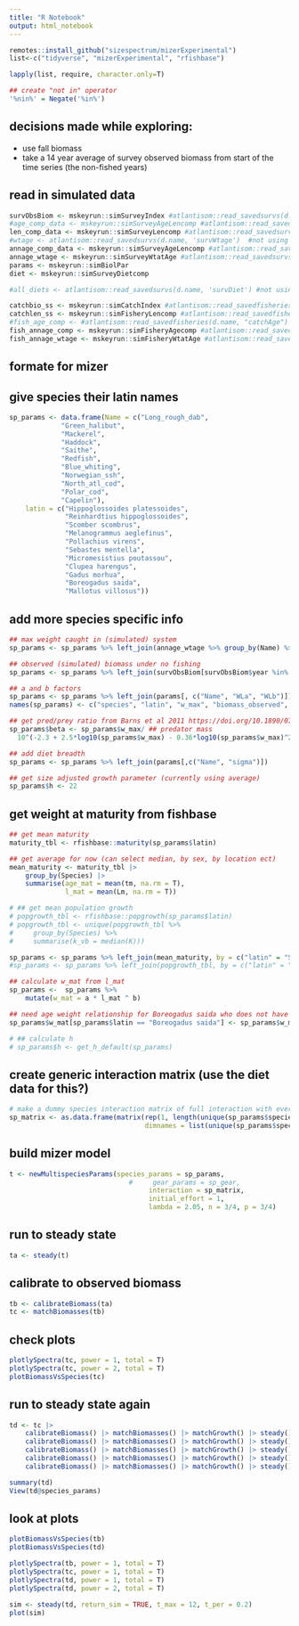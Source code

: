 ```yaml
---
title: "R Notebook"
output: html_notebook
---
```


```r
remotes::install_github("sizespectrum/mizerExperimental")
list<-c("tidyverse", "mizerExperimental", "rfishbase")

lapply(list, require, character.only=T)

## create "not in" operator
'%nin%' = Negate('%in%')
```


## decisions made while exploring:
- use fall biomass
- take a 14 year average of survey observed biomass from start of the time series (the non-fished years)

## read in simulated data
```r
survObsBiom <- mskeyrun::simSurveyIndex #atlantisom::read_savedsurvs(d.name, 'survB')
#age_comp_data <- mskeyrun::simSurveyAgeLencomp #atlantisom::read_savedsurvs(d.name, 'survAge') #not using in assessment
len_comp_data <- mskeyrun::simSurveyLencomp #atlantisom::read_savedsurvs(d.name, 'survLen')
#wtage <- atlantisom::read_savedsurvs(d.name, 'survWtage')  #not using in assessment
annage_comp_data <- mskeyrun::simSurveyAgeLencomp #atlantisom::read_savedsurvs(d.name, 'survAnnAge')
annage_wtage <- mskeyrun::simSurveyWtatAge #atlantisom::read_savedsurvs(d.name, 'survAnnWtage')
params <- mskeyrun::simBiolPar
diet <- mskeyrun::simSurveyDietcomp 

#all_diets <- atlantisom::read_savedsurvs(d.name, 'survDiet') #not using in assessment

catchbio_ss <- mskeyrun::simCatchIndex #atlantisom::read_savedfisheries(d.name, 'Catch')
catchlen_ss <- mskeyrun::simFisheryLencomp #atlantisom::read_savedfisheries(d.name, "catchLen")
#fish_age_comp <- #atlantisom::read_savedfisheries(d.name, "catchAge")
fish_annage_comp <- mskeyrun::simFisheryAgecomp #atlantisom::read_savedfisheries(d.name, 'catchAnnAge')
fish_annage_wtage <- mskeyrun::simFisheryWtatAge #atlantisom::read_savedfisheries(d.name, 'catchAnnWtage')
```

## formate for mizer

## give species their latin names
```r
sp_params <- data.frame(Name = c("Long_rough_dab",
             "Green_halibut",
             "Mackerel",
             "Haddock",
             "Saithe",
             "Redfish",
             "Blue_whiting",
             "Norwegian_ssh",
             "North_atl_cod",
             "Polar_cod",
             "Capelin"),
    latin = c("Hippoglossoides platessoides",
              "Reinhardtius hippoglossoides",
              "Scomber scombrus",
              "Melanogrammus aeglefinus",
              "Pollachius virens",
              "Sebastes mentella",
              "Micromesistius poutassou",
              "Clupea harengus",
              "Gadus morhua",
              "Boreogadus saida",
              "Mallotus villosus"))
```

## add more species specific info
```r
## max weight caught in (simulated) system 
sp_params <- sp_params %>% left_join(annage_wtage %>% group_by(Name) %>% summarise(w_max = max(value)))

## observed (simulated) biomass under no fishing
sp_params <- sp_params %>% left_join(survObsBiom[survObsBiom$year %in% 40:54,] %>% group_by(Name) %>% summarise(biomass_observed = mean(value)))

## a and b factors
sp_params <- sp_params %>% left_join(params[, c("Name", "WLa", "WLb")])
names(sp_params) <- c("species", "latin", "w_max", "biomass_observed", "a", "b")

## get pred/prey ratio from Barns et al 2011 https://doi.org/10.1890/07-1551.1
sp_params$beta <- sp_params$w_max/ ## predator mass
  10^(-2.3 + 2.5*log10(sp_params$w_max) - 0.36*log10(sp_params$w_max)^2) ## prey mass

## add diet breadth
sp_params <- sp_params %>% left_join(params[,c("Name", "sigma")])

## get size adjusted growth parameter (currently using average)
sp_params$h <- 22

```

## get weight at maturity from fishbase
```r
## get mean maturity 
maturity_tbl <- rfishbase::maturity(sp_params$latin)

## get average for now (can select median, by sex, by location ect)
mean_maturity <- maturity_tbl |>
    group_by(Species) |>
    summarise(age_mat = mean(tm, na.rm = T),
              l_mat = mean(Lm, na.rm = T))

# ## get mean population growth
# popgrowth_tbl <- rfishbase::popgrowth(sp_params$latin)
# popgrowth_tbl <- unique(popgrowth_tbl %>%
#     group_by(Species) %>%
#     summarise(k_vb = median(K)))

sp_params <- sp_params %>% left_join(mean_maturity, by = c("latin" = "Species"))
#sp_params <- sp_params %>% left_join(popgrowth_tbl, by = c("latin" = "Species"))

## calculate w_mat from l_mat
sp_params <-  sp_params %>% 
    mutate(w_mat = a * l_mat ^ b) 

## need age weight relationship for Boreogadus saida who does not have a l_mat
sp_params$w_mat[sp_params$latin == "Boreogadus saida"] <- sp_params$w_max[sp_params$latin == "Boreogadus saida"]*0.25

# ## calculate h 
# sp_params$h <- get_h_default(sp_params)

```

## create generic interaction matrix (use the diet data for this?)
```r
# make a dummy species interaction matrix of full interaction with everything
sp_matrix <- as.data.frame(matrix(rep(1, length(unique(sp_params$species))^2), nrow = (length(unique(sp_params$species))),
                                  dimnames = list(unique(sp_params$species), unique(sp_params$species))))
```

## build mizer model
```r
t <- newMultispeciesParams(species_params = sp_params,
                              #     gear_params = sp_gear,
                                   interaction = sp_matrix, 
                                   initial_effort = 1,
                                   lambda = 2.05, n = 3/4, p = 3/4)
```


## run to steady state
```r
ta <- steady(t)
```

## calibrate to observed biomass
```r
tb <- calibrateBiomass(ta)
tc <- matchBiomasses(tb)
```

## check plots
```r
plotlySpectra(tc, power = 1, total = T)
plotlySpectra(tc, power = 2, total = T)
plotBiomassVsSpecies(tc)
```

## run to steady state again
```r
td <- tc |>
    calibrateBiomass() |> matchBiomasses() |> matchGrowth() |> steady() |>
    calibrateBiomass() |> matchBiomasses() |> matchGrowth() |> steady() |>
    calibrateBiomass() |> matchBiomasses() |> matchGrowth() |> steady() |>
    calibrateBiomass() |> matchBiomasses() |> matchGrowth() |> steady() |>
    calibrateBiomass() |> matchBiomasses() |> matchGrowth() |> steady() 
```



```r
summary(td)
View(td@species_params)
```

## look at plots
```r
plotBiomassVsSpecies(tb)
plotBiomassVsSpecies(td)
```


```r
plotlySpectra(tb, power = 1, total = T)
plotlySpectra(tc, power = 1, total = T)
plotlySpectra(td, power = 1, total = T)
plotlySpectra(td, power = 2, total = T)
```

```r
sim <- steady(td, return_sim = TRUE, t_max = 12, t_per = 0.2)
plot(sim)
```











